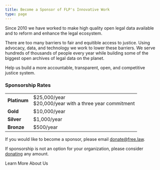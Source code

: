 ```yaml
---
title: Become a Sponsor of FLP's Innovative Work
type: page
---
```



<p className="lead">Since 2010 we have worked to make high quality open legal data available and to reform and enhance the legal ecosystem.</p> 
 
There are too many barriers to fair and equitible access to justice. Using advocacy, data, and technology we work to lower these barriers. We serve hundreds of thousands of people every year while building some of the biggest open archives of legal data on the planet.

Help us build a more accountable, transparent, open, and competitive justice system.


### Sponsorship Rates

<table>
    <tbody>
    <tr>
        <td><strong>Platinum</strong></td>
        <td>$25,000/year<br/>
            $20,000/year with a three year commitment</td>
    </tr>
    <tr>
        <td><strong>Gold</strong></td>
        <td>$10,000/year</td>
    </tr>
    <tr>
        <td><strong>Silver</strong></td>
        <td>$1,000/year</td>
    </tr>
    <tr>
        <td><strong>Bronze</strong></td>
        <td>$500/year</td>
    </tr>
    </tbody>
</table> 


If you would like to become a sponsor, please email <a href="mailto:&#100;&#111;&#110;&#097;&#116;&#101;&#064;&#102;&#114;&#101;&#101;&#046;&#108;&#097;&#119;">&#100;&#111;&#110;&#097;&#116;&#101;&#064;&#102;&#114;&#101;&#101;&#046;&#108;&#097;&#119;</a>.

If sponsorship is not an option for your organization, please consider [donating][donate] any amount.

[donate]: /donate/

<WhiteButton href="/mission/" className="btn btn-primary">Learn More About Us</WhiteButton>
